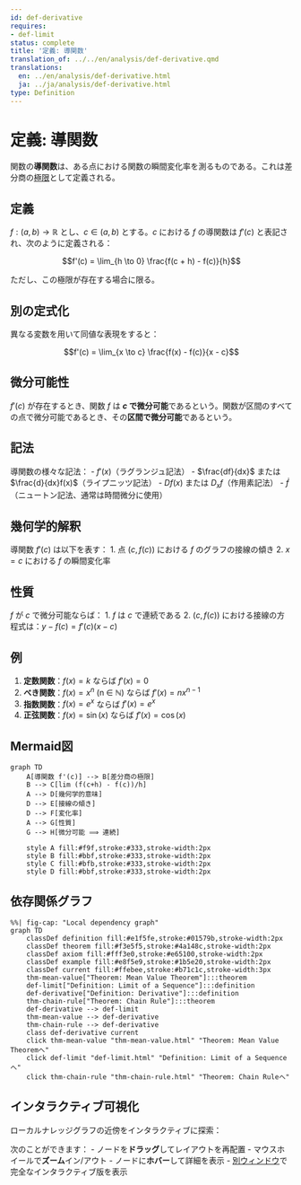 ```yaml
---
id: def-derivative
requires:
- def-limit
status: complete
title: '定義: 導関数'
translation_of: ../../en/analysis/def-derivative.qmd
translations:
  en: ../en/analysis/def-derivative.html
  ja: ../ja/analysis/def-derivative.html
type: Definition
---
```


# 定義: 導関数 {#def-derivative}

関数の**導関数**は、ある点における関数の瞬間変化率を測るものである。これは差分商の[極限](def-limit.qmd)として定義される。

## 定義

$f: (a, b) \to \mathbb{R}$ とし、$c \in (a, b)$ とする。$c$ における $f$ の導関数は $f'(c)$ と表記され、次のように定義される：

$$f'(c) = \lim_{h \to 0} \frac{f(c + h) - f(c)}{h}$$

ただし、この極限が存在する場合に限る。

## 別の定式化

異なる変数を用いて同値な表現をすると：

$$f'(c) = \lim_{x \to c} \frac{f(x) - f(c)}{x - c}$$

## 微分可能性

$f'(c)$ が存在するとき、関数 $f$ は **$c$ で微分可能**であるという。関数が区間のすべての点で微分可能であるとき、その**区間で微分可能**であるという。

## 記法

導関数の様々な記法：
- $f'(x)$（ラグランジュ記法）
- $\frac{df}{dx}$ または $\frac{d}{dx}f(x)$（ライプニッツ記法）
- $Df(x)$ または $D_x f$（作用素記法）
- $\dot{f}$（ニュートン記法、通常は時間微分に使用）

## 幾何学的解釈

導関数 $f'(c)$ は以下を表す：
1. 点 $(c, f(c))$ における $f$ のグラフの接線の傾き
2. $x = c$ における $f$ の瞬間変化率

## 性質

$f$ が $c$ で微分可能ならば：
1. $f$ は $c$ で連続である
2. $(c, f(c))$ における接線の方程式は：$y - f(c) = f'(c)(x - c)$

## 例

1. **定数関数**：$f(x) = k$ ならば $f'(x) = 0$
2. **べき関数**：$f(x) = x^n$ (n ∈ ℕ) ならば $f'(x) = nx^{n-1}$
3. **指数関数**：$f(x) = e^x$ ならば $f'(x) = e^x$
4. **正弦関数**：$f(x) = \sin(x)$ ならば $f'(x) = \cos(x)$

## Mermaid図

```mermaid
graph TD
    A[導関数 f'(c)] --> B[差分商の極限]
    B --> C[lim (f(c+h) - f(c))/h]
    A --> D[幾何学的意味]
    D --> E[接線の傾き]
    D --> F[変化率]
    A --> G[性質]
    G --> H[微分可能 ⟹ 連続]

    style A fill:#f9f,stroke:#333,stroke-width:2px
    style B fill:#bbf,stroke:#333,stroke-width:2px
    style C fill:#bfb,stroke:#333,stroke-width:2px
    style D fill:#bbf,stroke:#333,stroke-width:2px
```

## 依存関係グラフ

```mermaid
%%| fig-cap: "Local dependency graph"
graph TD
    classDef definition fill:#e1f5fe,stroke:#01579b,stroke-width:2px
    classDef theorem fill:#f3e5f5,stroke:#4a148c,stroke-width:2px
    classDef axiom fill:#fff3e0,stroke:#e65100,stroke-width:2px
    classDef example fill:#e8f5e9,stroke:#1b5e20,stroke-width:2px
    classDef current fill:#ffebee,stroke:#b71c1c,stroke-width:3px
    thm-mean-value["Theorem: Mean Value Theorem"]:::theorem
    def-limit["Definition: Limit of a Sequence"]:::definition
    def-derivative["Definition: Derivative"]:::definition
    thm-chain-rule["Theorem: Chain Rule"]:::theorem
    def-derivative --> def-limit
    thm-mean-value --> def-derivative
    thm-chain-rule --> def-derivative
    class def-derivative current
    click thm-mean-value "thm-mean-value.html" "Theorem: Mean Value Theoremへ"
    click def-limit "def-limit.html" "Definition: Limit of a Sequenceへ"
    click thm-chain-rule "thm-chain-rule.html" "Theorem: Chain Ruleへ"
```

## インタラクティブ可視化

ローカルナレッジグラフの近傍をインタラクティブに探索：

::: {.graph-viz data-id="def-derivative" data-width="700" data-height="500"}
:::

次のことができます：
- ノードを**ドラッグ**してレイアウトを再配置
- マウスホイールで**ズーム**イン/アウト
- ノードに**ホバー**して詳細を表示
- [別ウィンドウ](../../output/interactive/def-derivative.html){target="_blank"}で完全なインタラクティブ版を表示
